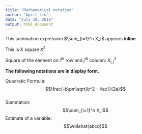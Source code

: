 ```yaml
---
title: "Mathematical notation"
author: "April Liu"
date: "July 19, 2016"
output: html_document
---
```


This summation expression $\sum_{i=1}^n X_i$ appears **inline**.

This is X square $X^2$

Square of the element on $i^{th}$ row and $j^{th}$ column:  $X^2_{i,j}$


**The following notations are in display form.**

Quadratic Formula: $$\frac{-b\pm\sqrt{b^2 - 4ac}}{2a}$$     
Summation: 
$$\sum_{i=1}^n X_i$$
Estimate of a variable:
$$\widehat{abcd}$$